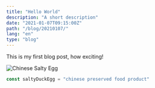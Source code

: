 ```yaml
---
title: "Hello World"
description: "A short description"
date: "2021-01-07T09:15:00Z"
path: "/blog/20210107/"
lang: "en"
type: "blog"
---
```


This is my first blog post, how exciting!

<Test />

![Chinese Salty Egg](./salty_egg.jpg)

```js
const saltyDuckEgg = "chinese preserved food product"
```